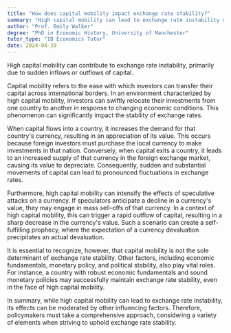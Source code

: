 ```yaml
---
title: "How does capital mobility impact exchange rate stability?"
summary: "High capital mobility can lead to exchange rate instability due to sudden inflows or outflows of capital."
author: "Prof. Emily Walker"
degree: "PhD in Economic History, University of Manchester"
tutor_type: "IB Economics Tutor"
date: 2024-04-20
---
```


High capital mobility can contribute to exchange rate instability, primarily due to sudden inflows or outflows of capital.

Capital mobility refers to the ease with which investors can transfer their capital across international borders. In an environment characterized by high capital mobility, investors can swiftly relocate their investments from one country to another in response to changing economic conditions. This phenomenon can significantly impact the stability of exchange rates.

When capital flows into a country, it increases the demand for that country's currency, resulting in an appreciation of its value. This occurs because foreign investors must purchase the local currency to make investments in that nation. Conversely, when capital exits a country, it leads to an increased supply of that currency in the foreign exchange market, causing its value to depreciate. Consequently, sudden and substantial movements of capital can lead to pronounced fluctuations in exchange rates.

Furthermore, high capital mobility can intensify the effects of speculative attacks on a currency. If speculators anticipate a decline in a currency's value, they may engage in mass sell-offs of that currency. In a context of high capital mobility, this can trigger a rapid outflow of capital, resulting in a sharp decrease in the currency's value. Such a scenario can create a self-fulfilling prophecy, where the expectation of a currency devaluation precipitates an actual devaluation.

It is essential to recognize, however, that capital mobility is not the sole determinant of exchange rate stability. Other factors, including economic fundamentals, monetary policy, and political stability, also play vital roles. For instance, a country with robust economic fundamentals and sound monetary policies may successfully maintain exchange rate stability, even in the face of high capital mobility.

In summary, while high capital mobility can lead to exchange rate instability, its effects can be moderated by other influencing factors. Therefore, policymakers must take a comprehensive approach, considering a variety of elements when striving to uphold exchange rate stability.
    
